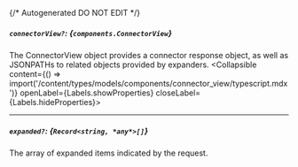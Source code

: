 {/* Autogenerated DO NOT EDIT  */}

##### `connectorView?`: *{`components.ConnectorView`}*
The ConnectorView object provides a connector response object, as well as JSONPATHs to related objects provided by expanders.
<Collapsible content={() => import('/content/types/models/components/connector_view/typescript.mdx')} openLabel={Labels.showProperties} closeLabel={Labels.hideProperties}>
</Collapsible>

---
##### `expanded?`: *{`Record<string, *any*>[]`}*
The array of expanded items indicated by the request.


